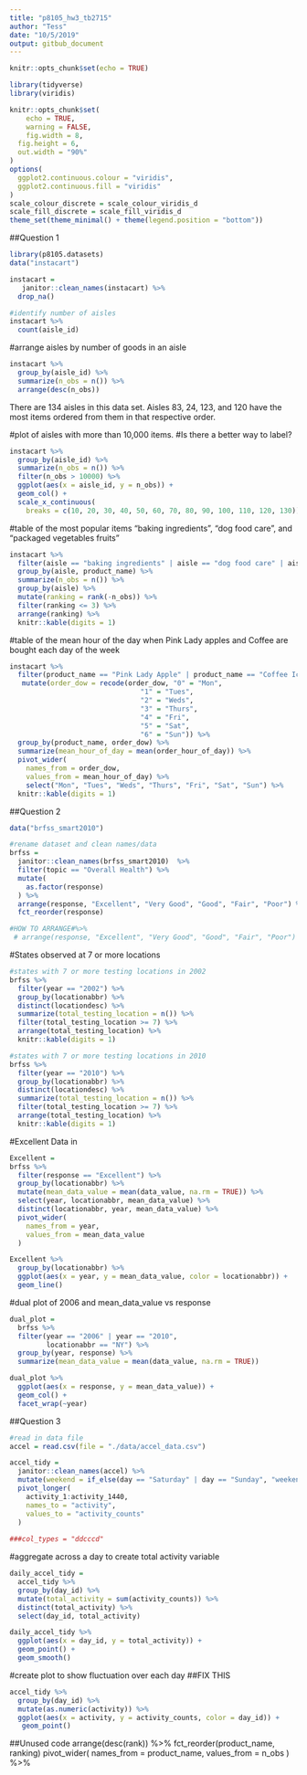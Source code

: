 ```yaml
---
title: "p8105_hw3_tb2715"
author: "Tess"
date: "10/5/2019"
output: gitbub_document
---
```


```r
knitr::opts_chunk$set(echo = TRUE)

library(tidyverse)
library(viridis)

knitr::opts_chunk$set(
	echo = TRUE,
	warning = FALSE,
	fig.width = 8, 
  fig.height = 6,
  out.width = "90%"
)
options(
  ggplot2.continuous.colour = "viridis",
  ggplot2.continuous.fill = "viridis"
)
scale_colour_discrete = scale_colour_viridis_d
scale_fill_discrete = scale_fill_viridis_d
theme_set(theme_minimal() + theme(legend.position = "bottom"))
```

##Question 1
```r
library(p8105.datasets)
data("instacart") 

instacart = 
   janitor::clean_names(instacart) %>%
  drop_na()

#identify number of aisles
instacart %>%
  count(aisle_id) 
```

#arrange aisles by number of goods in an aisle
```r
instacart %>%
  group_by(aisle_id) %>%
  summarize(n_obs = n()) %>%
  arrange(desc(n_obs))
```

There are 134 aisles in this data set. Aisles 83, 24, 123, and 120 have the most items ordered from them in that respective order. 

#plot of aisles with more than 10,000 items. 
#Is there a better way to label?
```r
instacart %>%
  group_by(aisle_id) %>%
  summarize(n_obs = n()) %>% 
  filter(n_obs > 10000) %>%
  ggplot(aes(x = aisle_id, y = n_obs)) +
  geom_col() +
  scale_x_continuous(
    breaks = c(10, 20, 30, 40, 50, 60, 70, 80, 90, 100, 110, 120, 130)) 

```

#table of the most popular items “baking ingredients”, “dog food care”, and “packaged vegetables fruits”
```r
instacart %>%
  filter(aisle == "baking ingredients" | aisle == "dog food care" | aisle == "packaged vegetables fruits") %>%
  group_by(aisle, product_name) %>%
  summarize(n_obs = n()) %>%
  group_by(aisle) %>%
  mutate(ranking = rank(-n_obs)) %>%
  filter(ranking <= 3) %>%
  arrange(ranking) %>%
  knitr::kable(digits = 1)

```

#table of the mean hour of the day when Pink Lady apples and Coffee are bought each day of the week
```r
instacart %>%
  filter(product_name == "Pink Lady Apple" | product_name == "Coffee Ice Cream") %>%
   mutate(order_dow = recode(order_dow, "0" = "Mon", 
                                "1" = "Tues", 
                                "2" = "Weds", 
                                "3" = "Thurs", 
                                "4" = "Fri", 
                                "5" = "Sat",
                                "6" = "Sun")) %>%
  group_by(product_name, order_dow) %>%
  summarize(mean_hour_of_day = mean(order_hour_of_day)) %>%
  pivot_wider(
    names_from = order_dow,
    values_from = mean_hour_of_day) %>%
    select("Mon", "Tues", "Weds", "Thurs", "Fri", "Sat", "Sun") %>%
  knitr::kable(digits = 1)
```

##Question 2
```r
data("brfss_smart2010") 

#rename dataset and clean names/data
brfss =
  janitor::clean_names(brfss_smart2010)  %>%
  filter(topic == "Overall Health") %>% 
  mutate(
    as.factor(response)
  ) %>%
  arrange(response, "Excellent", "Very Good", "Good", "Fair", "Poor") %>%
  fct_reorder(response)

#HOW TO ARRANGE#%>%
 # arrange(response, "Excellent", "Very Good", "Good", "Fair", "Poor")

```

#States observed at 7 or more locations
```r
#states with 7 or more testing locations in 2002
brfss %>% 
  filter(year == "2002") %>%
  group_by(locationabbr) %>%
  distinct(locationdesc) %>%
  summarize(total_testing_location = n()) %>%
  filter(total_testing_location >= 7) %>%
  arrange(total_testing_location) %>%
  knitr::kable(digits = 1)

#states with 7 or more testing locations in 2010
brfss %>% 
  filter(year == "2010") %>%
  group_by(locationabbr) %>%
  distinct(locationdesc) %>%
  summarize(total_testing_location = n()) %>%
  filter(total_testing_location >= 7) %>%
  arrange(total_testing_location) %>%
  knitr::kable(digits = 1)
```

#Excellent Data in 
```r
Excellent =
brfss %>% 
  filter(response == "Excellent") %>%
  group_by(locationabbr) %>%
  mutate(mean_data_value = mean(data_value, na.rm = TRUE)) %>%
  select(year, locationabbr, mean_data_value) %>%
  distinct(locationabbr, year, mean_data_value) %>%
  pivot_wider(
    names_from = year, 
    values_from = mean_data_value
  )

Excellent %>%
  group_by(locationabbr) %>%
  ggplot(aes(x = year, y = mean_data_value, color = locationabbr)) + 
  geom_line() 
```

#dual plot of 2006 and mean_data_value vs response
```r
dual_plot = 
  brfss %>%
  filter(year == "2006" | year == "2010",
         locationabbr == "NY") %>%
  group_by(year, response) %>%
  summarize(mean_data_value = mean(data_value, na.rm = TRUE)) 

dual_plot %>%
  ggplot(aes(x = response, y = mean_data_value)) +
  geom_col() +
  facet_wrap(~year)

```


##Question 3
```r
#read in data file
accel = read.csv(file = "./data/accel_data.csv")

accel_tidy = 
  janitor::clean_names(accel) %>%
  mutate(weekend = if_else(day == "Saturday" | day == "Sunday", "weekend", "weekday")) %>%
  pivot_longer(
    activity_1:activity_1440, 
    names_to = "activity", 
    values_to = "activity_counts"
  ) 
  
###col_types = "ddcccd"
```

#aggregate across a day to create total activity variable
```r
daily_accel_tidy =
  accel_tidy %>%
  group_by(day_id) %>%
  mutate(total_activity = sum(activity_counts)) %>%
  distinct(total_activity) %>%
  select(day_id, total_activity)

daily_accel_tidy %>%
  ggplot(aes(x = day_id, y = total_activity)) +
  geom_point() +
  geom_smooth()
```

#create plot to show fluctuation over each day
##FIX THIS
```r
accel_tidy %>%
  group_by(day_id) %>%
  mutate(as.numeric(activity)) %>%
  ggplot(aes(x = activity, y = activity_counts, color = day_id)) +
   geom_point() 
```

##Unused code
  arrange(desc(rank)) %>%
  fct_reorder(product_name, ranking)
  pivot_wider(
    names_from = product_name, 
    values_from = n_obs
  ) %>%